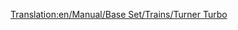 [[Translation:en/Manual/Base Set/Trains/Turner Turbo]]
{{it/Manuale/Set base/Treni/Motrici|Image=[[File:en/Manual/Base Set/Trains/Turnerturbo.png]]
|Name=Turner Turbo
|Cost=€ 82.030
|Speed=160 km/h (100 mph)
|Weight=190 t
|Power=3.549 hp (2,611 kW)
|Annual=€ 6.246
|Designed=1976
|Lifespan=22 
|Capacity=N/A
|Description=
|Real-life=La Turner Turbo è basta sul modello reale UAC [https://www.wikipedia.org/wiki/Turbo_(train) Turbo-Train].
}}
